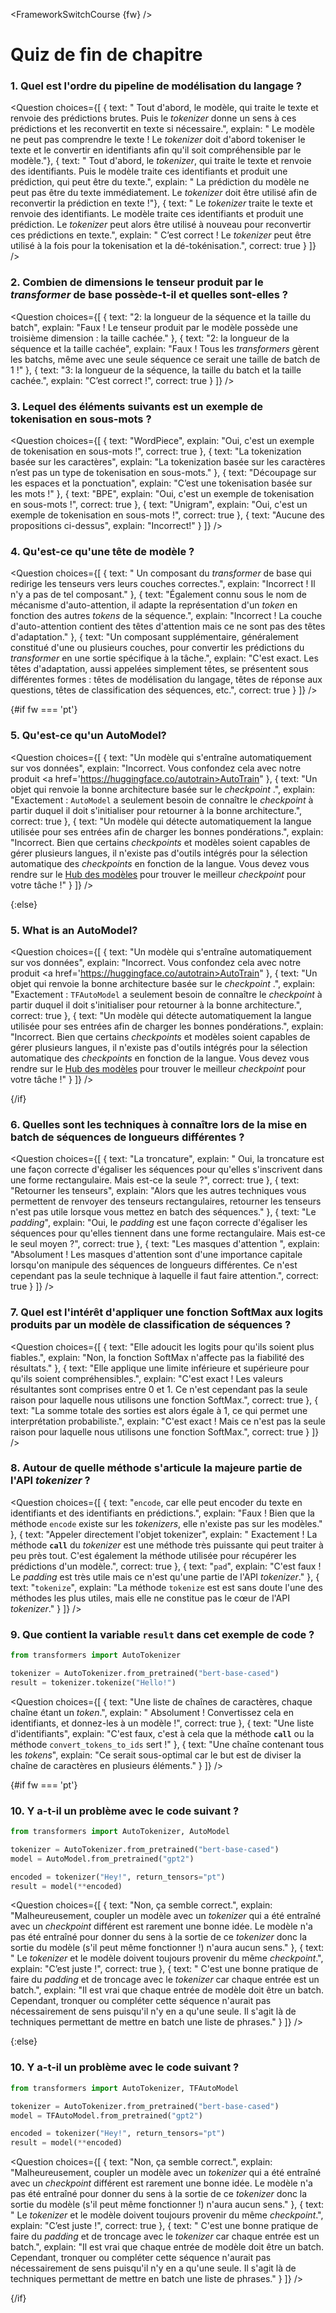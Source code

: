 <FrameworkSwitchCourse {fw} />

<!-- DISABLE-FRONTMATTER-SECTIONS -->

# Quiz de fin de chapitre

### 1. Quel est l'ordre du pipeline de modélisation du langage ?


<Question
	choices={[
		{
			text: " Tout d'abord, le modèle, qui traite le texte et renvoie des prédictions brutes. Puis le <i>tokenizer</i> donne un sens à ces prédictions et les reconvertit en texte si nécessaire.",
			explain: " Le modèle ne peut pas comprendre le texte ! Le <i>tokenizer</i> doit d'abord tokeniser le texte et le convertir en identifiants afin qu'il soit compréhensible par le modèle."},
		{
			text: " Tout d'abord, le <i>tokenizer</i>, qui traite le texte et renvoie des identifiants. Puis le modèle traite ces identifiants et produit une prédiction, qui peut être du texte.",
			explain: " La prédiction du modèle ne peut pas être du texte immédiatement. Le <i>tokenizer</i> doit être utilisé afin de reconvertir la prédiction en texte !"},
		{
			text: " Le <i>tokenizer</i> traite le texte et renvoie des identifiants. Le modèle traite ces identifiants et produit une prédiction. Le <i>tokenizer</i> peut alors être utilisé à nouveau pour reconvertir ces prédictions en texte.",
			explain: " C’est correct ! Le <i>tokenizer</i> peut être utilisé à la fois pour la tokenisation et la dé-tokénisation.",
            correct: true
		}
	]}
/>

### 2. Combien de dimensions le tenseur produit par le <i>transformer</i> de base possède-t-il et quelles sont-elles ?


<Question
	choices={[
		{
			text: "2: la longueur de la séquence et la taille du batch",
			explain: "Faux ! Le tenseur produit par le modèle possède une troisième dimension : la taille cachée."
		},
		{
			text: "2: la longueur de la séquence et la taille cachée",
			explain: "Faux ! Tous les <i>transformers</i>  gèrent les batchs, même avec une seule séquence ce serait une taille de batch de 1 !"
		},
		{
			text: "3: la longueur de la séquence, la taille du batch et la taille cachée.",
			explain: "C’est correct !",
            correct: true
		}
	]}
/>

### 3. Lequel des éléments suivants est un exemple de tokenisation en sous-mots ?

<Question
	choices={[
		{
			text: "WordPiece",
			explain: "Oui, c'est un exemple de tokenisation en sous-mots !",
            correct: true
		},
		{
			text: "La tokenization basée sur les caractères",
			explain: "La tokenization basée sur les caractères n’est pas un type de tokenisation en sous-mots."
		},
		{
			text: "Découpage sur les espaces et la ponctuation",
			explain: "C’est une tokenisation basée sur les mots !"
		},
		{
			text: "BPE",
			explain: "Oui, c'est un exemple de tokenisation en sous-mots !",
            correct: true
        },
		{
			text: "Unigram",
			explain: "Oui, c'est un exemple de tokenisation en sous-mots !",
            correct: true
        },
		{
			text: "Aucune des propositions ci-dessus",
			explain: "Incorrect!"
        }
	]}
/>

### 4. Qu'est-ce qu'une tête de modèle ?

<Question
	choices={[
		{
			text: " Un composant du <i>transformer</i>  de base qui redirige les tenseurs vers leurs couches correctes.",
			explain: "Incorrect ! Il n'y a pas de tel composant."
		},
		{
			text:  "Également connu sous le nom de mécanisme d'auto-attention, il adapte la représentation d'un <i>token</i>  en fonction des autres <i>tokens</i>  de la séquence.",
			explain: "Incorrect ! La couche d'auto-attention contient des têtes d'attention mais ce ne sont pas des têtes d'adaptation."
		},
		{
			text: "Un composant supplémentaire, généralement constitué d'une ou plusieurs couches, pour convertir les prédictions du <i>transformer</i>  en une sortie spécifique à la tâche.",
			explain: "C'est exact. Les têtes d'adaptation, aussi appelées simplement têtes, se présentent sous différentes formes : têtes de modélisation du langage, têtes de réponse aux questions, têtes de classification des séquences, etc.",
			correct: true
		} 
	]}
/>

{#if fw === 'pt'}
### 5. Qu'est-ce qu'un AutoModel?

<Question
	choices={[
		{
			text: "Un modèle qui s'entraîne automatiquement sur vos données",
			explain: "Incorrect. Vous confondez cela avec notre produit <a href='https://huggingface.co/autotrain>AutoTrain</a>"
		},
		{
			text: "Un objet qui renvoie la bonne architecture basée sur le <i>checkpoint</i> .",
			explain: "Exactement : <code>AutoModel</code> a seulement besoin de connaître le <i>checkpoint</i> à partir duquel il doit s'initialiser pour retourner à la bonne architecture.",
			correct: true
		},
		{
			text: "Un modèle qui détecte automatiquement la langue utilisée pour ses entrées afin de charger les bonnes pondérations.",
			explain: "Incorrect. Bien que certains <i>checkpoints</i> et modèles soient capables de gérer plusieurs langues, il n'existe pas d'outils intégrés pour la sélection automatique des <i>checkpoints</i> en fonction de la langue. Vous devez vous rendre sur le <a href='https://huggingface.co/models'>Hub des modèles</a> pour trouver le meilleur <i>checkpoint</i> pour votre tâche !"
		} 
	]}
/>

{:else}
### 5. What is an AutoModel?

<Question
	choices={[
		{
			text: "Un modèle qui s'entraîne automatiquement sur vos données",
			explain: "Incorrect. Vous confondez cela avec notre produit <a href='https://huggingface.co/autotrain>AutoTrain</a>"
		},
		{
			text: "Un objet qui renvoie la bonne architecture basée sur le <i>checkpoint</i> .",
			explain: "Exactement : <code>TFAutoModel</code> a seulement besoin de connaître le <i>checkpoint</i> à partir duquel il doit s'initialiser pour retourner à la bonne architecture.",
			correct: true
		},
		{
			text: "Un modèle qui détecte automatiquement la langue utilisée pour ses entrées afin de charger les bonnes pondérations.",
			explain: "Incorrect. Bien que certains <i>checkpoints</i> et modèles soient capables de gérer plusieurs langues, il n'existe pas d'outils intégrés pour la sélection automatique des <i>checkpoints</i> en fonction de la langue. Vous devez vous rendre sur le <a href='https://huggingface.co/models'>Hub des modèles</a> pour trouver le meilleur <i>checkpoint</i> pour votre tâche !"
		} 
	]}
/>

{/if}

### 6. Quelles sont les techniques à connaître lors de la mise en batch de séquences de longueurs différentes ?


<Question
	choices={[
		{
			text: "La troncature",
			explain: " Oui, la troncature est une façon correcte d'égaliser les séquences pour qu'elles s'inscrivent dans une forme rectangulaire. Mais est-ce la seule ?",
			correct: true
		},
		{
			text: "Retourner les tenseurs",
			explain: "Alors que les autres techniques vous permettent de renvoyer des tenseurs rectangulaires, retourner les tenseurs n'est pas utile lorsque vous mettez en batch des séquences."
		},
		{
			text: "Le <i>padding</i>",
			explain: "Oui, le <i>padding</i> est une façon correcte d'égaliser les séquences pour qu'elles tiennent dans une forme rectangulaire. Mais est-ce le seul moyen ?",
			correct: true
		}, 
		{
			text: "Les masques d'attention ",
			explain: "Absolument ! Les masques d'attention sont d'une importance capitale lorsqu'on manipule des séquences de longueurs différentes. Ce n'est cependant pas la seule technique à laquelle il faut faire attention.",
			correct: true
		} 
	]}
/>

### 7. Quel est l'intérêt d'appliquer une fonction SoftMax aux logits produits par un modèle de classification de séquences ?

<Question
	choices={[
		{
			text: "Elle adoucit les logits pour qu'ils soient plus fiables.",
			explain: "Non, la fonction SoftMax n'affecte pas la fiabilité des résultats."
		},
		{
			text: "Elle applique une limite inférieure et supérieure pour qu'ils soient compréhensibles.",
			explain: "C'est exact ! Les valeurs résultantes sont comprises entre 0 et 1. Ce n'est cependant pas la seule raison pour laquelle nous utilisons une fonction SoftMax.",
            correct: true
		},
		{
			text: "La somme totale des sorties est alors égale à 1, ce qui permet une interprétation probabiliste.",
			explain: "C'est exact ! Mais ce n'est pas la seule raison pour laquelle nous utilisons une fonction SoftMax.",
            correct: true
		}
	]}
/>

### 8. Autour de quelle méthode s'articule la majeure partie de l'API <i>tokenizer</i> ?

<Question
	choices={[
		{
			text: "<code>encode</code>, car elle peut encoder du texte en identifiants et des identifiants en prédictions.",
			explain: "Faux ! Bien que la méthode <code>encode</code> existe sur les *tokenizers*, elle n'existe pas sur les modèles."
		},
		{
			text: "Appeler directement l'objet tokenizer",
			explain: " Exactement ! La méthode <code>__call__</code> du <i>tokenizer</i> est une méthode très puissante qui peut traiter à peu près tout. C'est également la méthode utilisée pour récupérer les prédictions d'un modèle.",
			correct: true
		},
		{
			text: "<code>pad</code>",
			explain: "C'est faux ! Le <i>padding</i> est très utile mais ce n'est qu'une partie de l'API <i>tokenizer</i>."
		},
		{
			text: "<code>tokenize</code>",
			explain: "La méthode <code>tokenize</code> est est sans doute l'une des méthodes les plus utiles, mais elle ne constitue pas le cœur de l'API <i>tokenizer</i>."
		}
	]}
/>

### 9. Que contient la variable `result` dans cet exemple de code ?

```py
from transformers import AutoTokenizer

tokenizer = AutoTokenizer.from_pretrained("bert-base-cased")
result = tokenizer.tokenize("Hello!")
```

<Question
	choices={[
		{
			text: "Une liste de chaînes de caractères, chaque chaîne étant un <i>token</i>.",
			explain: " Absolument ! Convertissez cela en identifiants, et donnez-les à un modèle !",
            correct: true
		},
		{
			text: "Une liste d'identifiants",
			explain: "C'est faux, c'est à cela que la méthode <code>__call__</code> ou la méthode <code>convert_tokens_to_ids</code> sert !"
		},
		{
			text: "Une chaîne contenant tous les <i>tokens</i>",
			explain: "Ce serait sous-optimal car le but est de diviser la chaîne de caractères en plusieurs éléments."
		}
	]}
/>

{#if fw === 'pt'}
### 10. Y a-t-il un problème avec le code suivant ?


```py
from transformers import AutoTokenizer, AutoModel

tokenizer = AutoTokenizer.from_pretrained("bert-base-cased")
model = AutoModel.from_pretrained("gpt2")

encoded = tokenizer("Hey!", return_tensors="pt")
result = model(**encoded)
```

<Question
	choices={[
		{
			text: "Non, ça semble correct.",
			explain: "Malheureusement, coupler un modèle avec un <i>tokenizer</i> qui a été entraîné avec un <i>checkpoint</i> différent est rarement une bonne idée. Le modèle n'a pas été entraîné pour donner du sens à la sortie de ce <i>tokenizer</i> donc la sortie du modèle (s'il peut même fonctionner !) n'aura aucun sens."
		},
		{
			text: " Le <i>tokenizer</i> et le modèle doivent toujours provenir du même <i>checkpoint</i>.",
			explain: "C’est juste !",
            correct: true
		},
		{
			text: " C'est une bonne pratique de faire du <i>padding</i> et de troncage avec le <i>tokenizer</i> car chaque entrée est un batch.",
			explain: "Il est vrai que chaque entrée de modèle doit être un batch. Cependant, tronquer ou compléter cette séquence n'aurait pas nécessairement de sens puisqu'il n'y en a qu'une seule. Il s'agit là de techniques permettant de mettre en batch une liste de phrases."
		}
	]}
/>

{:else}
### 10. Y a-t-il un problème avec le code suivant ?

```py
from transformers import AutoTokenizer, TFAutoModel

tokenizer = AutoTokenizer.from_pretrained("bert-base-cased")
model = TFAutoModel.from_pretrained("gpt2")

encoded = tokenizer("Hey!", return_tensors="pt")
result = model(**encoded)
```

<Question
	choices={[
		{
			text: "Non, ça semble correct.",
			explain: "Malheureusement, coupler un modèle avec un <i>tokenizer</i> qui a été entraîné avec un <i>checkpoint</i> différent est rarement une bonne idée. Le modèle n'a pas été entraîné pour donner du sens à la sortie de ce <i>tokenizer</i> donc la sortie du modèle (s'il peut même fonctionner !) n'aura aucun sens."
		},
		{
			text: " Le <i>tokenizer</i> et le modèle doivent toujours provenir du même <i>checkpoint</i>.",
			explain: "C’est juste !",
            correct: true
		},
		{
			text: " C'est une bonne pratique de faire du <i>padding</i> et de troncage avec le <i>tokenizer</i> car chaque entrée est un batch.",
			explain: "Il est vrai que chaque entrée de modèle doit être un batch. Cependant, tronquer ou compléter cette séquence n'aurait pas nécessairement de sens puisqu'il n'y en a qu'une seule. Il s'agit là de techniques permettant de mettre en batch une liste de phrases."
		}
	]}
/>

{/if}
